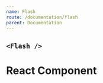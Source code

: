 ```yaml
---
name: Flash
route: /documentation/flash
parent: Documentation
---
```



## `<Flash />`

<Playground>
  <Flash>
    <div
      style={{
        maxWidth: 300,
        boxShadow: "rgba(0, 0, 0, 0.2) 0px 0px 10px",
        backgroundColor: "white",
        textAlign: "center",
        borderRadius: 4,
        padding: 8,
        marginTop: 8,
        width: 300
      }}
    >
      <h1>React Component</h1>
    </div>
  </Flash>
</Playground>
